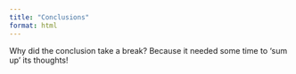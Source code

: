 ```yaml
---
title: "Conclusions"
format: html
---
```


Why did the conclusion take a break? Because it needed some time to 'sum up' its thoughts!